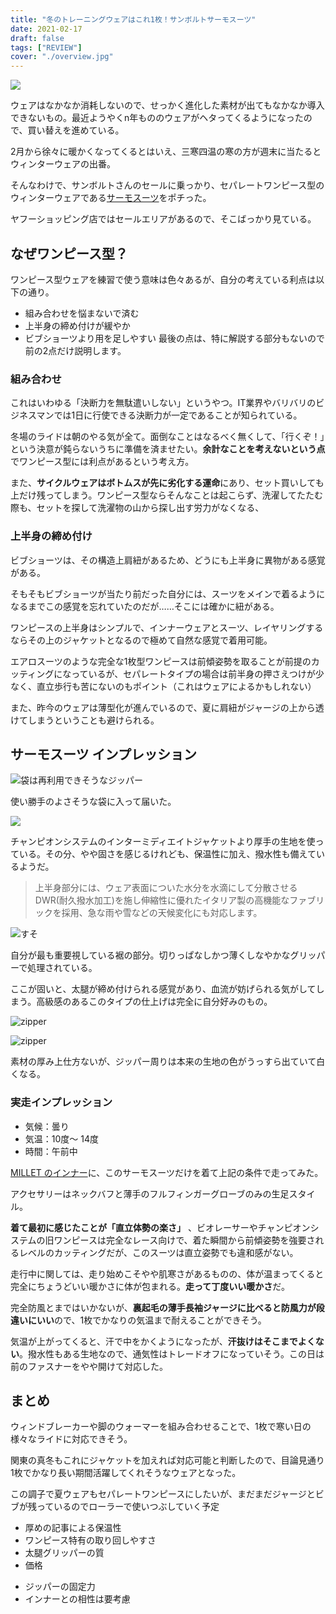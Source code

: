 ```yaml
---
title: "冬のトレーニングウェアはこれ1枚！サンボルトサーモスーツ"
date: 2021-02-17
draft: false
tags: ["REVIEW"]
cover: "./overview.jpg"
---
```


![ ](./overview.jpg)

ウェアはなかなか消耗しないので、せっかく進化した素材が出てもなかなか導入できないもの。最近ようやくn年もののウェアがヘタってくるようになったので、買い替えを進めている。

2月から徐々に暖かくなってくるとはいえ、三寒四温の寒の方が週末に当たるとウィンターウェアの出番。

そんなわけで、サンボルトさんのセールに乗っかり、セパレートワンピース型のウィンターウェアである[サーモスーツ](http://sunvolt.co.jp/item/s-ride_tseo.html)をポチった。

<LinkCard
  url="https://store.shopping.yahoo.co.jp/sunvolt-store/fma2017s2f.html"
  linkUrl="https://ck.jp.ap.valuecommerce.com/servlet/referral?sid=3171302&pid=887657037&vc_url=https%3A%2F%2Fstore.shopping.yahoo.co.jp%2Fsunvolt-store%2Ffma2017s2f.html"
/>

ヤフーショッピング店ではセールエリアがあるので、そこばっかり見ている。

## なぜワンピース型？

ワンピース型ウェアを練習で使う意味は色々あるが、自分の考えている利点は以下の通り。

- 組み合わせを悩まないで済む
- 上半身の締め付けが緩やか
- ビブショーツより用を足しやすい
  最後の点は、特に解説する部分もないので前の2点だけ説明します。

### 組み合わせ

これはいわゆる「決断力を無駄遣いしない」というやつ。IT業界やバリバリのビジネスマンでは1日に行使できる決断力が一定であることが知られている。

冬場のライドは朝のやる気が全て。面倒なことはなるべく無くして、「行くぞ！」という決意が鈍らないうちに準備を済ませたい。**余計なことを考えないという点**でワンピース型には利点があるという考え方。

また、**サイクルウェアはボトムスが先に劣化する運命**にあり、セット買いしても上だけ残ってしまう。ワンピース型ならそんなことは起こらず、洗濯してたたむ際も、セットを探して洗濯物の山から探し出す労力がなくなる、

### 上半身の締め付け

ビブショーツは、その構造上肩紐があるため、どうにも上半身に異物がある感覚がある。

そもそもビブショーツが当たり前だった自分には、スーツをメインで着るようになるまでこの感覚を忘れていたのだが……そこには確かに紐がある。

ワンピースの上半身はシンプルで、インナーウェアとスーツ、レイヤリングするならその上のジャケットとなるので極めて自然な感覚で着用可能。

エアロスーツのような完全な1枚型ワンピースは前傾姿勢を取ることが前提のカッティングになっているが、セパレートタイプの場合は前半身の押さえつけが少なく、直立歩行も苦にないのもポイント（これはウェアによるかもしれない）

また、昨今のウェアは薄型化が進んでいるので、夏に肩紐がジャージの上から透けてしまうということも避けられる。

## サーモスーツ インプレッション

![袋は再利用できそうなジッパー](./packing.jpg)

使い勝手のよさそうな袋に入って届いた。

![ ](./overview.jpg)

チャンピオンシステムのインターミディエイトジャケットより厚手の生地を使っている。その分、やや固さを感じるけれども、保温性に加え、撥水性も備えているようだ。

> 上半身部分には、ウェア表面についた水分を水滴にして分散させる DWR(耐久撥水加工)を施し伸縮性に優れたイタリア製の高機能なファブリックを採用、急な雨や雪などの天候変化にも対応します。

![すそ](./leg.jpg)

自分が最も重要視している裾の部分。切りっぱなしかつ薄くしなやかなグリッパーで処理されている。

ここが固いと、太腿が締め付けられる感覚があり、血流が妨げられる気がしてしまう。高級感のあるこのタイプの仕上げは完全に自分好みのもの。

![zipper](./zip1.jpg)

![zipper](./zip2.jpg)

素材の厚み上仕方ないが、ジッパー周りは本来の生地の色がうっすら出ていて白くなる。

### 実走インプレッション

- 気候：曇り
- 気温：10度～ 14度
- 時間：午前中

[MILLET のインナー](https://amzn.to/3pqy0W5)に、このサーモスーツだけを着て上記の条件で走ってみた。

アクセサリーはネックバフと薄手のフルフィンガーグローブのみの生足スタイル。

**着て最初に感じたことが「直立体勢の楽さ」** 、ビオレーサーやチャンピオンシステムの旧ワンピースは完全なレース向けで、着た瞬間から前傾姿勢を強要されるレベルのカッティングだが、このスーツは直立姿勢でも違和感がない。

走行中に関しては、走り始めこそやや肌寒さがあるものの、体が温まってくると完全にちょうどいい暖かさに体が包まれる。**走って丁度いい暖かさ**だ。

完全防風とまではいかないが、**裏起毛の薄手長袖ジャージに比べると防風力が段違いにいい**ので、1枚でかなりの気温まで耐えることができそう。

気温が上がってくると、汗で中をかくようになったが、**汗抜けはそこまでよくない**。撥水性もある生地なので、通気性はトレードオフになっていそう。この日は前のファスナーをやや開けて対応した。

## まとめ

ウィンドブレーカーや脚のウォーマーを組み合わせることで、1枚で寒い日の様々なライドに対応できそう。

関東の真冬もこれにジャケットを加えれば対応可能と判断したので、目論見通り1枚でかなり長い期間活躍してくれそうなウェアとなった。

この調子で夏ウェアもセパレートワンピースにしたいが、まだまだジャージとビブが残っているのでローラーで使いつぶしていく予定

<PositiveBox>

- 厚めの記事による保温性
- ワンピース特有の取り回しやすさ
- 太腿グリッパーの質
- 価格

</PositiveBox>

<NegativeBox>

- ジッパーの固定力
- インナーとの相性は要考慮

</NegativeBox>

<LinkCard url="https://store.shopping.yahoo.co.jp/sunvolt-store/fma2017s2f.html" />
